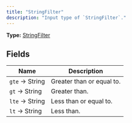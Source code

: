 ```yaml
---
title: "StringFilter"
description: "Input type of `StringFilter`."
---
```


**Type:** [StringFilter](/api-reference/types/stringfilter)

## Fields

| Name | Description |
|------|-------------|
| `gte` → String | Greater than or equal to. |
| `gt` → String | Greater than. |
| `lte` → String | Less than or equal to. |
| `lt` → String | Less than. |


